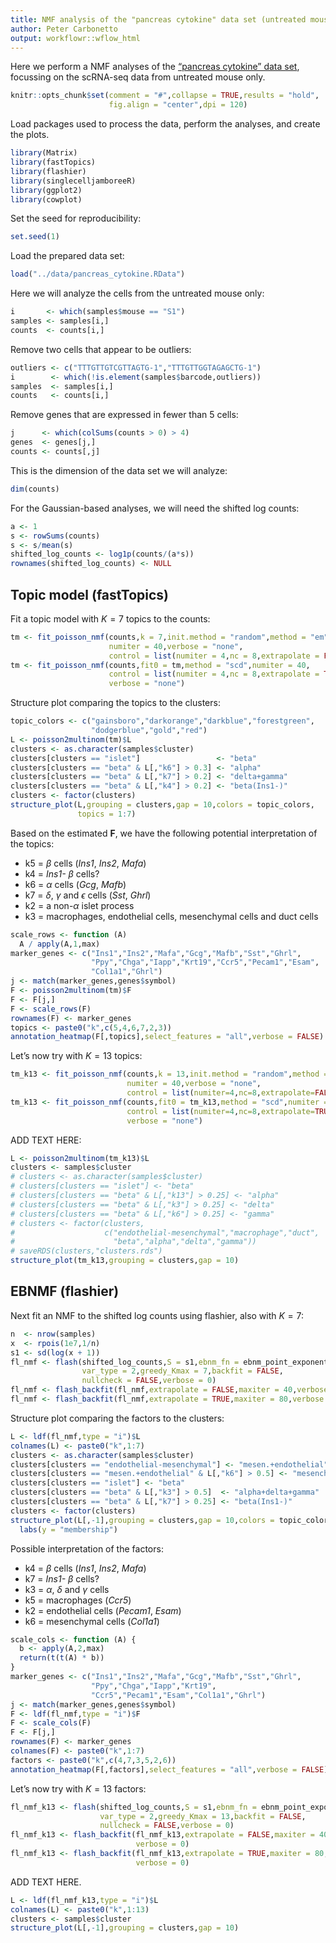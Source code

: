 ```yaml
---
title: NMF analysis of the "pancreas cytokine" data set (untreated mouse only)
author: Peter Carbonetto
output: workflowr::wflow_html
---
```


Here we perform a NMF analyses of the
["pancreas cytokine" data set](pancreas_cytokine.html), focussing on
the scRNA-seq data from untreated mouse only.

```r
knitr::opts_chunk$set(comment = "#",collapse = TRUE,results = "hold",
                      fig.align = "center",dpi = 120)
```

Load packages used to process the data, perform the analyses, and
create the plots.

```r
library(Matrix)
library(fastTopics)
library(flashier)
library(singlecelljamboreeR)
library(ggplot2)
library(cowplot)
```

Set the seed for reproducibility:

```r
set.seed(1)
```

Load the prepared data set:

```r
load("../data/pancreas_cytokine.RData")
```

Here we will analyze the cells from the untreated mouse only:

```r
i       <- which(samples$mouse == "S1")
samples <- samples[i,]
counts  <- counts[i,]
```

Remove two cells that appear to be outliers:

```r
outliers <- c("TTTGTTGTCGTTAGTG-1","TTTGTTGGTAGAGCTG-1")
i        <- which(!is.element(samples$barcode,outliers))
samples  <- samples[i,]
counts   <- counts[i,]
```

Remove genes that are expressed in fewer than 5 cells:

```r
j      <- which(colSums(counts > 0) > 4)
genes  <- genes[j,]
counts <- counts[,j]
```

This is the dimension of the data set we will analyze:

```r
dim(counts)
```

For the Gaussian-based analyses, we will need the shifted log counts:

```r
a <- 1
s <- rowSums(counts)
s <- s/mean(s)
shifted_log_counts <- log1p(counts/(a*s))
rownames(shifted_log_counts) <- NULL
```

## Topic model (fastTopics)

Fit a topic model with $K = 7$ topics to the counts:

```r
tm <- fit_poisson_nmf(counts,k = 7,init.method = "random",method = "em",
                      numiter = 40,verbose = "none",
					  control = list(numiter = 4,nc = 8,extrapolate = FALSE))
tm <- fit_poisson_nmf(counts,fit0 = tm,method = "scd",numiter = 40,
                      control = list(numiter = 4,nc = 8,extrapolate = TRUE),
					  verbose = "none")
```

Structure plot comparing the topics to the clusters:

```r
topic_colors <- c("gainsboro","darkorange","darkblue","forestgreen",
                  "dodgerblue","gold","red")
L <- poisson2multinom(tm)$L
clusters <- as.character(samples$cluster)
clusters[clusters == "islet"]                 <- "beta"
clusters[clusters == "beta" & L[,"k6"] > 0.3] <- "alpha"
clusters[clusters == "beta" & L[,"k7"] > 0.2] <- "delta+gamma"
clusters[clusters == "beta" & L[,"k4"] > 0.2] <- "beta(Ins1-)"
clusters <- factor(clusters)
structure_plot(L,grouping = clusters,gap = 10,colors = topic_colors,
               topics = 1:7)
```

Based on the estimated $\mathbf{F}$, we have the following potential
interpretation of the topics:

+ k5 = $\beta$ cells (*Ins1*, *Ins2*, *Mafa*)
+ k4 = *Ins1-* $\beta$ cells?
+ k6 = $\alpha$ cells (*Gcg*, *Mafb*)
+ k7 = $\delta$, $\gamma$ and $\epsilon$ cells (*Sst*, *Ghrl*)
+ k2 = a non-$\alpha$ islet process
+ k3 = macrophages, endothelial cells, mesenchymal cells and duct cells

```r
scale_rows <- function (A)
  A / apply(A,1,max)
marker_genes <- c("Ins1","Ins2","Mafa","Gcg","Mafb","Sst","Ghrl",
                  "Ppy","Chga","Iapp","Krt19","Ccr5","Pecam1","Esam",
				  "Col1a1","Ghrl")
j <- match(marker_genes,genes$symbol)
F <- poisson2multinom(tm)$F
F <- F[j,]
F <- scale_rows(F)
rownames(F) <- marker_genes
topics <- paste0("k",c(5,4,6,7,2,3))
annotation_heatmap(F[,topics],select_features = "all",verbose = FALSE)
```

Let's now try with $K = 13$ topics:

```r
tm_k13 <- fit_poisson_nmf(counts,k = 13,init.method = "random",method = "em",
                          numiter = 40,verbose = "none",
                          control = list(numiter=4,nc=8,extrapolate=FALSE))
tm_k13 <- fit_poisson_nmf(counts,fit0 = tm_k13,method = "scd",numiter = 40,
                          control = list(numiter=4,nc=8,extrapolate=TRUE),
						  verbose = "none")
```

ADD TEXT HERE:

```r
L <- poisson2multinom(tm_k13)$L
clusters <- samples$cluster
# clusters <- as.character(samples$cluster)
# clusters[clusters == "islet"] <- "beta"
# clusters[clusters == "beta" & L[,"k13"] > 0.25] <- "alpha"
# clusters[clusters == "beta" & L[,"k3"] > 0.25] <- "delta"
# clusters[clusters == "beta" & L[,"k6"] > 0.25] <- "gamma"
# clusters <- factor(clusters,
#                    c("endothelial-mesenchymal","macrophage","duct",
#                      "beta","alpha","delta","gamma"))
# saveRDS(clusters,"clusters.rds")
structure_plot(tm_k13,grouping = clusters,gap = 10)
```

## EBNMF (flashier)

Next fit an NMF to the shifted log counts using flashier, also with $K
= 7$:

```r
n  <- nrow(samples)
x  <- rpois(1e7,1/n)
s1 <- sd(log(x + 1))
fl_nmf <- flash(shifted_log_counts,S = s1,ebnm_fn = ebnm_point_exponential,
                var_type = 2,greedy_Kmax = 7,backfit = FALSE,
				nullcheck = FALSE,verbose = 0)
fl_nmf <- flash_backfit(fl_nmf,extrapolate = FALSE,maxiter = 40,verbose = 0)
fl_nmf <- flash_backfit(fl_nmf,extrapolate = TRUE,maxiter = 80,verbose = 0)
```

Structure plot comparing the factors to the clusters:

```r
L <- ldf(fl_nmf,type = "i")$L
colnames(L) <- paste0("k",1:7)
clusters <- as.character(samples$cluster)
clusters[clusters == "endothelial-mesenchymal"] <- "mesen.+endothelial"
clusters[clusters == "mesen.+endothelial" & L[,"k6"] > 0.5] <- "mesenchymal"
clusters[clusters == "islet"] <- "beta"
clusters[clusters == "beta" & L[,"k3"] > 0.5]  <- "alpha+delta+gamma"
clusters[clusters == "beta" & L[,"k7"] > 0.25] <- "beta(Ins1-)"
clusters <- factor(clusters)
structure_plot(L[,-1],grouping = clusters,gap = 10,colors = topic_colors[-1]) +
  labs(y = "membership")
```

Possible interpretation of the factors:

+ k4 = $\beta$ cells (*Ins1*, *Ins2*, *Mafa*)
+ k7 = *Ins1-* $\beta$ cells?
+ k3 = $\alpha$, $\delta$ and $\gamma$ cells
+ k5 = macrophages (*Ccr5*)
+ k2 = endothelial cells (*Pecam1*, *Esam*)
+ k6 = mesenchymal cells (*Col1a1*)

```r
scale_cols <- function (A) {
  b <- apply(A,2,max)
  return(t(t(A) * b))
}
marker_genes <- c("Ins1","Ins2","Mafa","Gcg","Mafb","Sst","Ghrl",
                  "Ppy","Chga","Iapp","Krt19",
                  "Ccr5","Pecam1","Esam","Col1a1","Ghrl")
j <- match(marker_genes,genes$symbol)
F <- ldf(fl_nmf,type = "i")$F
F <- scale_cols(F)
F <- F[j,]
rownames(F) <- marker_genes
colnames(F) <- paste0("k",1:7)
factors <- paste0("k",c(4,7,3,5,2,6))
annotation_heatmap(F[,factors],select_features = "all",verbose = FALSE)
```

Let's now try with $K = 13$ factors:

```r
fl_nmf_k13 <- flash(shifted_log_counts,S = s1,ebnm_fn = ebnm_point_exponential,
                    var_type = 2,greedy_Kmax = 13,backfit = FALSE,
	   			    nullcheck = FALSE,verbose = 0)
fl_nmf_k13 <- flash_backfit(fl_nmf_k13,extrapolate = FALSE,maxiter = 40,
                            verbose = 0)
fl_nmf_k13 <- flash_backfit(fl_nmf_k13,extrapolate = TRUE,maxiter = 80,
                            verbose = 0)
```

ADD TEXT HERE.

```r
L <- ldf(fl_nmf_k13,type = "i")$L
colnames(L) <- paste0("k",1:13)
clusters <- samples$cluster
structure_plot(L[,-1],grouping = clusters,gap = 10)
```

